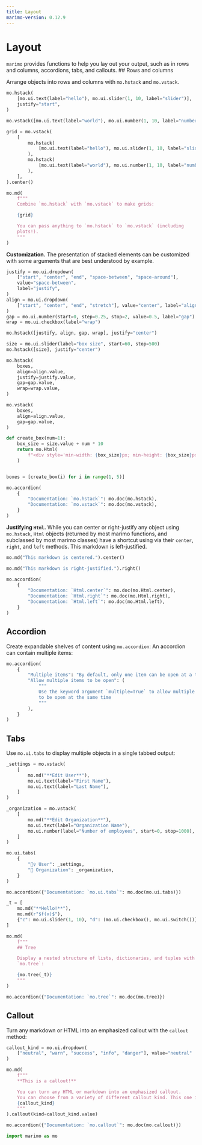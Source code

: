 ```yaml
---
title: Layout
marimo-version: 0.12.9
---
```


# Layout

`marimo` provides functions to help you lay out your output, such as
in rows and columns, accordions, tabs, and callouts.
<!---->
## Rows and columns

Arrange objects into rows and columns with `mo.hstack` and `mo.vstack`.

```python {.marimo}
mo.hstack(
    [mo.ui.text(label="hello"), mo.ui.slider(1, 10, label="slider")],
    justify="start",
)
```

```python {.marimo}
mo.vstack([mo.ui.text(label="world"), mo.ui.number(1, 10, label="number")])
```

```python {.marimo}
grid = mo.vstack(
    [
        mo.hstack(
            [mo.ui.text(label="hello"), mo.ui.slider(1, 10, label="slider")],
        ),
        mo.hstack(
            [mo.ui.text(label="world"), mo.ui.number(1, 10, label="number")],
        ),
    ],
).center()

mo.md(
    f"""
    Combine `mo.hstack` with `mo.vstack` to make grids:

    {grid}

    You can pass anything to `mo.hstack` to `mo.vstack` (including
    plots!).
    """
)
```

**Customization.**
The presentation of stacked elements can be customized with some arguments
that are best understood by example.

```python {.marimo}
justify = mo.ui.dropdown(
    ["start", "center", "end", "space-between", "space-around"],
    value="space-between",
    label="justify",
)
align = mo.ui.dropdown(
    ["start", "center", "end", "stretch"], value="center", label="align"
)
gap = mo.ui.number(start=0, step=0.25, stop=2, value=0.5, label="gap")
wrap = mo.ui.checkbox(label="wrap")

mo.hstack([justify, align, gap, wrap], justify="center")
```

```python {.marimo}
size = mo.ui.slider(label="box size", start=60, stop=500)
mo.hstack([size], justify="center")
```

```python {.marimo}
mo.hstack(
    boxes,
    align=align.value,
    justify=justify.value,
    gap=gap.value,
    wrap=wrap.value,
)
```

```python {.marimo}
mo.vstack(
    boxes,
    align=align.value,
    gap=gap.value,
)
```

```python {.marimo}
def create_box(num=1):
    box_size = size.value + num * 10
    return mo.Html(
        f"<div style='min-width: {box_size}px; min-height: {box_size}px; background-color: orange; text-align: center; line-height: {box_size}px'>{str(num)}</div>"
    )


boxes = [create_box(i) for i in range(1, 5)]
```

```python {.marimo hide_code="true"}
mo.accordion(
    {
        "Documentation: `mo.hstack`": mo.doc(mo.hstack),
        "Documentation: `mo.vstack`": mo.doc(mo.vstack),
    }
)
```

**Justifying `Html`.** While you can center or right-justify any object
using `mo.hstack`, `Html` objects (returned by most marimo
functions, and subclassed by most marimo classes) have a shortcut using
via their `center`, `right`, and `left` methods.
<!---->
This markdown is left-justified.

```python {.marimo}
mo.md("This markdown is centered.").center()
```

```python {.marimo}
mo.md("This markdown is right-justified.").right()
```

```python {.marimo hide_code="true"}
mo.accordion(
    {
        "Documentation: `Html.center`": mo.doc(mo.Html.center),
        "Documentation: `Html.right`": mo.doc(mo.Html.right),
        "Documentation: `Html.left`": mo.doc(mo.Html.left),
    }
)
```

## Accordion

Create expandable shelves of content using `mo.accordion`:
<!---->
An accordion can contain multiple items:

```python {.marimo}
mo.accordion(
    {
        "Multiple items": "By default, only one item can be open at a time",
        "Allow multiple items to be open": (
            """
            Use the keyword argument `multiple=True` to allow multiple items
            to be open at the same time
            """
        ),
    }
)
```

## Tabs

Use `mo.ui.tabs` to display multiple objects in a single tabbed output:

```python {.marimo}
_settings = mo.vstack(
    [
        mo.md("**Edit User**"),
        mo.ui.text(label="First Name"),
        mo.ui.text(label="Last Name"),
    ]
)

_organization = mo.vstack(
    [
        mo.md("**Edit Organization**"),
        mo.ui.text(label="Organization Name"),
        mo.ui.number(label="Number of employees", start=0, stop=1000),
    ]
)

mo.ui.tabs(
    {
        "🧙‍♀ User": _settings,
        "🏢 Organization": _organization,
    }
)
```

```python {.marimo hide_code="true"}
mo.accordion({"Documentation: `mo.ui.tabs`": mo.doc(mo.ui.tabs)})
```

```python {.marimo}
_t = [
    mo.md("**Hello!**"),
    mo.md(r"$f(x)$"),
    {"c": mo.ui.slider(1, 10), "d": (mo.ui.checkbox(), mo.ui.switch())},
]

mo.md(
    f"""
    ## Tree

    Display a nested structure of lists, dictionaries, and tuples with
    `mo.tree`:

    {mo.tree(_t)}
    """
)
```

```python {.marimo hide_code="true"}
mo.accordion({"Documentation: `mo.tree`": mo.doc(mo.tree)})
```

## Callout

Turn any markdown or HTML into an emphasized callout with the `callout`
method:

```python {.marimo}
callout_kind = mo.ui.dropdown(
    ["neutral", "warn", "success", "info", "danger"], value="neutral"
)
```

```python {.marimo}
mo.md(
    f"""
    **This is a callout!**

    You can turn any HTML or markdown into an emphasized callout.
    You can choose from a variety of different callout kind. This one is:
    {callout_kind}
    """
).callout(kind=callout_kind.value)
```

```python {.marimo hide_code="true"}
mo.accordion({"Documentation: `mo.callout`": mo.doc(mo.callout)})
```

```python {.marimo}
import marimo as mo
```
